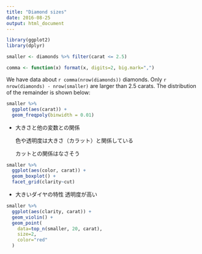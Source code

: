 ---
title: "Diamond sizes"
date: 2016-08-25
output: html_document
---

```{r setup, include = FALSE}
library(ggplot2)
library(dplyr)

smaller <- diamonds %>% filter(carat <= 2.5)

comma <- function(x) format(x, digits=2, big.mark=",")
```

We have data about `r comma(nrow(diamonds))` diamonds. Only 
`r nrow(diamonds) - nrow(smaller)` are larger than
2.5 carats. The distribution of the remainder is shown
below:

```{r}
smaller %>% 
  ggplot(aes(carat)) + 
  geom_freqpoly(binwidth = 0.01)
```


* 大きさと他の変数との関係

  色や透明度は大きさ（カラット）と関係している

  カットとの関係はなさそう

```{r, echo=FALSE}
smaller %>%
  ggplot(aes(color, carat)) +
  geom_boxplot() +
  facet_grid(clarity~cut)
```

* 大きいダイヤの特性
  透明度が高い

```{r, echo=FALSE}
smaller %>%
  ggplot(aes(clarity, carat)) +
  geom_violin() +
  geom_point(
    data=top_n(smaller, 20, carat),
    size=2,
    color="red"
  )
```





